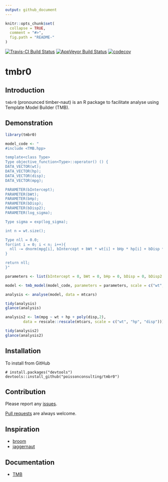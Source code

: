 ```yaml
---
output: github_document
---
```


<!-- README.md is generated from README.Rmd. Please edit that file -->

```r
knitr::opts_chunk$set(
  collapse = TRUE,
  comment = "#>",
  fig.path = "README-"
)
```

[![Travis-CI Build Status](https://travis-ci.org/poissonconsulting/tmbr0.svg?branch=master)](https://travis-ci.org/poissonconsulting/tmbr0)
[![AppVeyor Build Status](https://ci.appveyor.com/api/projects/status/github/poissonconsulting/tmbr0?branch=master&svg=true)](https://ci.appveyor.com/project/poissonconsulting/tmbr0)
[![codecov](https://codecov.io/gh/poissonconsulting/tmbr0/branch/master/graph/badge.svg)](https://codecov.io/gh/poissonconsulting/tmbr0)

# tmbr0

## Introduction

`tmbr0` (pronounced timber-naut) is an R package to facilitate analyse using Template Model Builder (TMB).

## Demonstration

```r
library(tmbr0)

model_code <- "
#include <TMB.hpp>

template<class Type>
Type objective_function<Type>::operator() () {
DATA_VECTOR(wt);
DATA_VECTOR(hp);
DATA_VECTOR(disp);
DATA_VECTOR(mpg);

PARAMETER(bIntercept); 
PARAMETER(bWt); 
PARAMETER(bHp); 
PARAMETER(bDisp); 
PARAMETER(bDisp2); 
PARAMETER(log_sigma);

Type sigma = exp(log_sigma);

int n = wt.size();

Type nll = 0.0;
for(int i = 0; i < n; i++){
  nll -= dnorm(mpg[i], bIntercept + bWt * wt[i] + bHp * hp[i] + bDisp * disp[i] + bDisp2 * pow(disp[i], 2), sigma, true);
}

return nll;
}"

parameters <- list(bIntercept = 0, bWt = 0, bHp = 0, bDisp = 0, bDisp2 = 0, log_sigma = 0)

model <- tmb_model(model_code, parameters = parameters, scale = c("wt", "hp", "disp"))

analysis <- analyse(model, data = mtcars)

tidy(analysis)
glance(analysis)

analysis2 <- lm(mpg ~ wt + hp + poly(disp,2), 
        data = rescale::rescale(mtcars, scale = c("wt", "hp", "disp")))

tidy(analysis2)
glance(analysis2)
```

## Installation

To install from GitHub
```
# install.packages("devtools")
devtools::install_github("poissonconsulting/tmbr0")
```

## Contribution

Please report any [issues](https://github.com/poissonconsulting/tmbr0/issues).

[Pull requests](https://github.com/poissonconsulting/tmbr0/pulls) are always welcome.

## Inspiration

- [broom](https://github.com/dgrtwo/broom)
- [jaggernaut](https://github.com/poissonconsulting/jaggernaut)

## Documentation

- [TMB](https://github.com/kaskr/adcomp)
